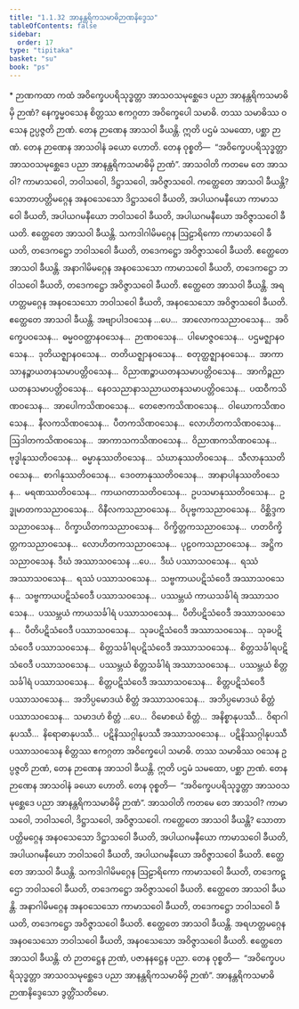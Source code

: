```yaml
---
title: "1.1.32 အာနန္တရိကသမာဓိဉာဏနိဒ္ဒေသ"
tableOfContents: false
sidebar:
  order: 17
type: "tipitaka"
basket: "su"
book: "ps"
---
```



<DynamicBreadcrumb />

<Paragraph type="center" book="ps">
* ဉာဏကထာ
</Paragraph>


<Division number="80" book="ps">

<Paragraph number="551" book="ps">
ကထံ အဝိက္ခေပပရိသုဒ္ဓတ္တာ အာသဝသမုစ္ဆေဒေ ပညာ အာနန္တရိကသမာဓိမှိ ဉာဏံ? နေက္ခမ္မဝသေန စိတ္တဿ ဧကဂ္ဂတာ အဝိက္ခေပေါ သမာဓိ. တဿ သမာဓိဿ ဝသေန ဥပ္ပဇ္ဇတိ ဉာဏံ. တေန ဉာဏေန အာသဝါ ခီယန္တိ. ဣတိ ပဌမံ သမထော, ပစ္ဆာ ဉာဏံ. တေန ဉာဏေန အာသဝါနံ ခယော ဟောတိ. တေန ဝုစ္စတိ—  “အဝိက္ခေပပရိသုဒ္ဓတ္တာ အာသဝသမုစ္ဆေဒေ ပညာ အာနန္တရိကသမာဓိမှိ ဉာဏံ”.
</Paragraph>

<Paragraph number="552" book="ps">
<Emphasis>အာသဝါ</Emphasis>တိ ကတမေ တေ အာသဝါ? ကာမာသဝေါ, ဘဝါသဝေါ, ဒိဋ္ဌာသဝေါ, အဝိဇ္ဇာသဝေါ.
</Paragraph>

<Paragraph number="553" book="ps">
ကတ္ထေတေ အာသဝါ ခီယန္တိ? သောတာပတ္တိမဂ္ဂေန အနဝသေသော ဒိဋ္ဌာသဝေါ ခီယတိ, အပါယဂမနီယော ကာမာသဝေါ ခီယတိ, အပါယဂမနီယော ဘဝါသဝေါ ခီယတိ, အပါယဂမနီယော အဝိဇ္ဇာသဝေါ ခီယတိ. ဧတ္ထေတေ အာသဝါ ခီယန္တိ. သကဒါဂါမိမဂ္ဂေန ဩဠာရိကော ကာမာသဝေါ ခီယတိ, တဒေကဋ္ဌော ဘဝါသဝေါ ခီယတိ, တဒေကဋ္ဌော အဝိဇ္ဇာသဝေါ ခီယတိ. ဧတ္ထေတေ အာသဝါ ခီယန္တိ. အနာဂါမိမဂ္ဂေန အနဝသေသော ကာမာသဝေါ ခီယတိ, တဒေကဋ္ဌော ဘဝါသဝေါ ခီယတိ, တဒေကဋ္ဌော အဝိဇ္ဇာသဝေါ ခီယတိ. ဧတ္ထေတေ အာသဝါ ခီယန္တိ. အရဟတ္တမဂ္ဂေန အနဝသေသော ဘဝါသဝေါ ခီယတိ, အနဝသေသော အဝိဇ္ဇာသဝေါ ခီယတိ. ဧတ္ထေတေ အာသဝါ ခီယန္တိ.
</Paragraph>

<Paragraph number="554" book="ps">
အဗျာပါဒဝသေန …ပေ…  အာလောကသညာဝသေန…  အဝိက္ခေပဝသေန…  ဓမ္မဝဝတ္ထာနဝသေန…  ဉာဏဝသေန…  ပါမောဇ္ဇဝသေန…  ပဌမဇ္ဈာနဝသေန…  ဒုတိယဇ္ဈာနဝသေန…  တတိယဇ္ဈာနဝသေန…  စတုတ္ထဇ္ဈာနဝသေန…  အာကာသာနဉ္စာယတနသမာပတ္တိဝသေန…  ဝိညာဏဉ္စာယတနသမာပတ္တိဝသေန…  အာကိဉ္စညာယတနသမာပတ္တိဝသေန…  နေဝသညာနာသညာယတနသမာပတ္တိဝသေန…  ပထဝီကသိဏဝသေန…  အာပေါကသိဏဝသေန…  တေဇောကသိဏဝသေန…  ဝါယောကသိဏဝသေန…  နီလကသိဏဝသေန…  ပီတကသိဏဝသေန…  လောဟိတကသိဏဝသေန…  ဩဒါတကသိဏဝသေန…  အာကာသကသိဏဝသေန…  ဝိညာဏကသိဏဝသေန…  ဗုဒ္ဓါနုဿတိဝသေန…  ဓမ္မာနုဿတိဝသေန…  သံဃာနုဿတိဝသေန…  သီလာနုဿတိဝသေန…  စာဂါနုဿတိဝသေန…  ဒေဝတာနုဿတိဝသေန…  အာနာပါနဿတိဝသေန…  မရဏဿတိဝသေန…  ကာယဂတာသတိဝသေန…  ဥပသမာနုဿတိဝသေန…  ဥဒ္ဓုမာတကသညာဝသေန…  ဝိနီလကသညာဝသေန…  ဝိပုဗ္ဗကသညာဝသေန…  ဝိစ္ဆိဒ္ဒကသညာဝသေန…  ဝိက္ခာယိတကသညာဝသေန…  ဝိက္ခိတ္တကသညာဝသေန…  ဟတဝိက္ခိတ္တကသညာဝသေန…  လောဟိတကသညာဝသေန…  ပုဠဝကသညာဝသေန…  အဋ္ဌိကသညာဝသေန.
</Paragraph>

</Division>
<Division number="81" book="ps">

<Paragraph number="555" book="ps">
ဒီဃံ အဿာသဝသေန …ပေ…  ဒီဃံ ပဿာသဝသေန…  ရဿံ အဿာသဝသေန…  ရဿံ ပဿာသဝသေန…  သဗ္ဗကာယပဋိသံဝေဒီ အဿာသဝသေန…  သဗ္ဗကာယပဋိသံဝေဒီ ပဿာသဝသေန…  ပဿမ္ဘယံ ကာယသင်္ခါရံ အဿာသဝသေန…  ပဿမ္ဘယံ ကာယသင်္ခါရံ ပဿာသဝသေန…  ပီတိပဋိသံဝေဒီ အဿာသဝသေန…  ပီတိပဋိသံဝေဒီ ပဿာသဝသေန…  သုခပဋိသံဝေဒီ အဿာသဝသေန…  သုခပဋိသံဝေဒီ ပဿာသဝသေန…  စိတ္တသင်္ခါရပဋိသံဝေဒီ အဿာသဝသေန…  စိတ္တသင်္ခါရပဋိသံဝေဒီ ပဿာသဝသေန…  ပဿမ္ဘယံ စိတ္တသင်္ခါရံ အဿာသဝသေန…  ပဿမ္ဘယံ စိတ္တသင်္ခါရံ ပဿာသဝသေန…  စိတ္တပဋိသံဝေဒီ အဿာသဝသေန…  စိတ္တပဋိသံဝေဒီ ပဿာသဝသေန…  အဘိပ္ပမောဒယံ စိတ္တံ အဿာသဝသေန…  အဘိပ္ပမောဒယံ စိတ္တံ ပဿာသဝသေန…  သမာဒဟံ စိတ္တံ …ပေ…  ဝိမောစယံ စိတ္တံ…  အနိစ္စာနုပဿီ…  ဝိရာဂါနုပဿီ…  နိရောဓာနုပဿီ…  ပဋိနိဿဂ္ဂါနုပဿီ အဿာသဝသေန…  ပဋိနိဿဂ္ဂါနုပဿီ ပဿာသဝသေန စိတ္တဿ ဧကဂ္ဂတာ အဝိက္ခေပေါ သမာဓိ. တဿ သမာဓိဿ ဝသေန ဥပ္ပဇ္ဇတိ ဉာဏံ, တေန ဉာဏေန အာသဝါ ခီယန္တိ. ဣတိ ပဌမံ သမထော, ပစ္ဆာ ဉာဏံ. တေန ဉာဏေန အာသဝါနံ ခယော ဟောတိ. တေန ဝုစ္စတိ—  “အဝိက္ခေပပရိသုဒ္ဓတ္တာ အာသဝသမုစ္ဆေဒေ ပညာ အာနန္တရိကသမာဓိမှိ ဉာဏံ”.
</Paragraph>

<Paragraph number="556" book="ps">
<Emphasis>အာသဝါ</Emphasis>တိ ကတမေ တေ အာသဝါ? ကာမာသဝေါ, ဘဝါသဝေါ, ဒိဋ္ဌာသဝေါ, အဝိဇ္ဇာသဝေါ. ကတ္ထေတေ အာသဝါ ခီယန္တိ? သောတာပတ္တိမဂ္ဂေန အနဝသေသော ဒိဋ္ဌာသဝေါ ခီယတိ, အပါယဂမနီယော ကာမာသဝေါ ခီယတိ, အပါယဂမနီယော ဘဝါသဝေါ ခီယတိ, အပါယဂမနီယော အဝိဇ္ဇာသဝေါ ခီယတိ. ဧတ္ထေတေ အာသဝါ ခီယန္တိ. သကဒါဂါမိမဂ္ဂေန ဩဠာရိကော ကာမာသဝေါ ခီယတိ, တဒေကဋ္ဌော ဘဝါသဝေါ ခီယတိ, တဒေကဋ္ဌော အဝိဇ္ဇာသဝေါ ခီယတိ. ဧတ္ထေတေ အာသဝါ ခီယန္တိ. အနာဂါမိမဂ္ဂေန အနဝသေသော ကာမာသဝေါ ခီယတိ, တဒေကဋ္ဌော ဘဝါသဝေါ ခီယတိ, တဒေကဋ္ဌော အဝိဇ္ဇာသဝေါ ခီယတိ. ဧတ္ထေတေ အာသဝါ ခီယန္တိ. အရဟတ္တမဂ္ဂေန အနဝသေသော ဘဝါသဝေါ ခီယတိ, အနဝသေသော အဝိဇ္ဇာသဝေါ ခီယတိ. ဧတ္ထေတေ အာသဝါ ခီယန္တိ. တံ ဉာတဋ္ဌေန ဉာဏံ, ပဇာနနဋ္ဌေန ပညာ. တေန ဝုစ္စတိ—  “အဝိက္ခေပပရိသုဒ္ဓတ္တာ အာသဝသမုစ္ဆေဒေ ပညာ အာနန္တရိကသမာဓိမှိ ဉာဏံ”.

</Paragraph>
</Division>

<Paragraph number="557" type="center" book="ps">
အာနန္တရိကသမာဓိဉာဏနိဒ္ဒေသော ဒွတ္တိံသတိမော.
</Paragraph>